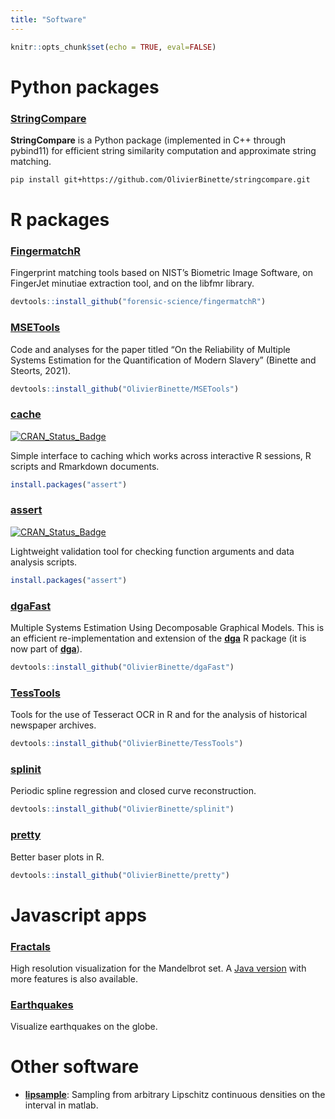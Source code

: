 ```yaml
---
title: "Software"
---
```

 
```r
knitr::opts_chunk$set(echo = TRUE, eval=FALSE)
```

# Python packages

### [StringCompare](https://github.com/olivierbinette/StringCompare)

**StringCompare** is a Python package (implemented in C++ through pybind11) for efficient string similarity computation and approximate string matching.

```bash
pip install git+https://github.com/OlivierBinette/stringcompare.git
```

<!--
### [GroupByRule](https://github.com/olivierbinette/groupbyrule)

Deduplicate data using fuzzy and deterministic matching rules.

```bash
pip install git+https://github.com/OlivierBinette/groupbyrule.git
```
-->

# R packages

### [FingermatchR](https://github.com/forensic-science/fingermatchR)

Fingerprint matching tools based on NIST's Biometric Image Software, on FingerJet minutiae extraction tool, and on the libfmr library.

```r
devtools::install_github("forensic-science/fingermatchR")
```

### [MSETools](https://github.com/OlivierBinette/MSETools)

Code and analyses for the paper titled “On the Reliability of Multiple Systems Estimation for the Quantification of Modern Slavery” (Binette and Steorts, 2021).

```r
devtools::install_github("OlivierBinette/MSETools")
```

### [cache](https://github.com/OlivierBinette/cache)

[![CRAN\_Status\_Badge](https://www.r-pkg.org/badges/version/assert)](https://cran.r-project.org/package=cache)

Simple interface to caching which works across interactive R sessions, R scripts and Rmarkdown documents.

```r
install.packages("assert")
```

### [assert](https://github.com/OlivierBinette/assert)

[![CRAN\_Status\_Badge](https://www.r-pkg.org/badges/version/assert)](https://cran.r-project.org/package=assert)

Lightweight validation tool for checking function arguments and data analysis scripts.

```r
install.packages("assert")
```

### [dgaFast](https://github.com/OlivierBinette/dgaFast)

Multiple Systems Estimation Using Decomposable Graphical Models. This is an efficient re-implementation and extension of the [**dga**](https://github.com/hrdag/dga) R package (it is now part of [**dga**](https://github.com/hrdag/dga)).

```r
devtools::install_github("OlivierBinette/dgaFast")
```


### [TessTools](https://github.com/OlivierBinette/TessTools)

Tools for the use of Tesseract OCR in R and for the analysis of historical newspaper archives.

```r
devtools::install_github("OlivierBinette/TessTools")
```


### [splinit](https://github.com/OlivierBinette/splinit)

Periodic spline regression and closed curve reconstruction.

```r
devtools::install_github("OlivierBinette/splinit")
```

### [pretty](https://github.com/OlivierBinette/pretty)

Better baser plots in R.

```r
devtools::install_github("OlivierBinette/pretty")
```

# Javascript apps

### [Fractals](https://olivierbinette.github.io/Fractals/)

High resolution visualization for the Mandelbrot set. A [Java version](https://github.com/olivierBinette/Fractals) with more features is also available.

### [Earthquakes](https://olivierbinette.github.io/earthquakes/)

Visualize earthquakes on the globe.

# Other software

- **[lipsample](https://github.com/OlivierBinette/lipsample)**: Sampling from arbitrary Lipschitz continuous densities on the interval in matlab.
